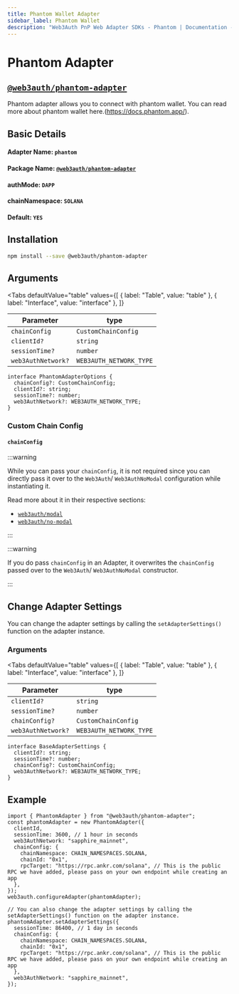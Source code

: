```yaml
---
title: Phantom Wallet Adapter
sidebar_label: Phantom Wallet
description: "Web3Auth PnP Web Adapter SDKs - Phantom | Documentation - Web3Auth"
---
```


# Phantom Adapter


## [`@web3auth/phantom-adapter`](https://npmjs.com/package/@web3auth/phantom-adapter)

Phantom adapter allows you to connect with phantom wallet. You can read more about phantom wallet
here.(https://docs.phantom.app/).

## Basic Details

#### Adapter Name: `phantom`

#### Package Name: [`@web3auth/phantom-adapter`](https://npmjs.com/package/@web3auth/phantom-adapter)

#### authMode: `DAPP`

#### chainNamespace: `SOLANA`

#### Default: `YES`

## Installation

```bash npm2yarn
npm install --save @web3auth/phantom-adapter
```

## Arguments

<Tabs
  defaultValue="table"
  values={[
    { label: "Table", value: "table" },
    { label: "Interface", value: "interface" },
  ]}
>

<TabItem value="table">

| Parameter          | type                    |
| ------------------ | ----------------------- |
| `chainConfig`      | `CustomChainConfig`     |
| `clientId?`        | `string`                |
| `sessionTime?`     | `number`                |
| `web3AuthNetwork?` | `WEB3AUTH_NETWORK_TYPE` |

</TabItem>

<TabItem value="interface">

```tsx
interface PhantomAdapterOptions {
  chainConfig?: CustomChainConfig;
  clientId?: string;
  sessionTime?: number;
  web3AuthNetwork?: WEB3AUTH_NETWORK_TYPE;
}
```

</TabItem>

</Tabs>

### Custom Chain Config

#### `chainConfig`

:::warning

While you can pass your `chainConfig`, it is not required since you can directly pass it over to the
`Web3Auth`/ `Web3AuthNoModal` configuration while instantiating it.

Read more about it in their respective sections:

- [`web3auth/modal`](/sdk/pnp/web/modal/initialize#adding-a-custom-chain-configuration)
- [`web3auth/no-modal`](/sdk/pnp/web/no-modal/initialize#adding-a-custom-chain-configuration)

:::

:::warning

If you do pass `chainConfig` in an Adapter, it overwrites the `chainConfig` passed over to the
`Web3Auth`/ `Web3AuthNoModal` constructor.

:::

## Change Adapter Settings

You can change the adapter settings by calling the `setAdapterSettings()` function on the adapter
instance.

### Arguments

<Tabs
  defaultValue="table"
  values={[
    { label: "Table", value: "table" },
    { label: "Interface", value: "interface" },
  ]}
>

<TabItem value="table">

| Parameter          | type                    |
| ------------------ | ----------------------- |
| `clientId?`        | `string`                |
| `sessionTime?`     | `number`                |
| `chainConfig?`     | `CustomChainConfig`     |
| `web3AuthNetwork?` | `WEB3AUTH_NETWORK_TYPE` |

</TabItem>

<TabItem value="interface">

```tsx
interface BaseAdapterSettings {
  clientId?: string;
  sessionTime?: number;
  chainConfig?: CustomChainConfig;
  web3AuthNetwork?: WEB3AUTH_NETWORK_TYPE;
}
```

</TabItem>

</Tabs>

## Example

```tsx
import { PhantomAdapter } from "@web3auth/phantom-adapter";
const phantomAdapter = new PhantomAdapter({
  clientId,
  sessionTime: 3600, // 1 hour in seconds
  web3AuthNetwork: "sapphire_mainnet",
  chainConfig: {
    chainNamespace: CHAIN_NAMESPACES.SOLANA,
    chainId: "0x1",
    rpcTarget: "https://rpc.ankr.com/solana", // This is the public RPC we have added, please pass on your own endpoint while creating an app
  },
});
web3auth.configureAdapter(phantomAdapter);

// You can also change the adapter settings by calling the setAdapterSettings() function on the adapter instance.
phantomAdapter.setAdapterSettings({
  sessionTime: 86400, // 1 day in seconds
  chainConfig: {
    chainNamespace: CHAIN_NAMESPACES.SOLANA,
    chainId: "0x1",
    rpcTarget: "https://rpc.ankr.com/solana", // This is the public RPC we have added, please pass on your own endpoint while creating an app
  },
  web3AuthNetwork: "sapphire_mainnet",
});
```
